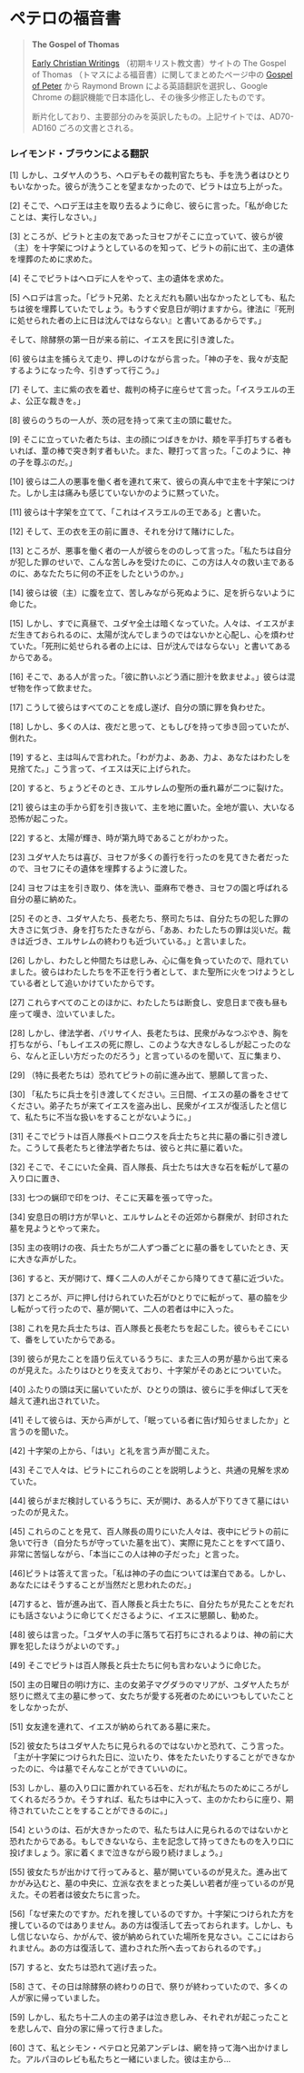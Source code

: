 # ペテロの福音書

> **The Gospel of Thomas**
>
> [Early Christian Writings](https://www.earlychristianwritings.com) （初期キリスト教文書）サイトの The Gospel of Thomas （トマスによる福音書）に関してまとめたページ中の [Gospel of Peter](https://www.earlychristianwritings.com/gospelpeter.html) から Raymond Brown による英語翻訳を選択し、Google Chrome の翻訳機能で日本語化し、その後多少修正したものです。
>
> 断片化しており、主要部分のみを英訳したもの。上記サイトでは、AD70-AD160 ごろの文書とされる。

### レイモンド・ブラウンによる翻訳

\[1\] しかし、ユダヤ人のうち、ヘロデもその裁判官たちも、手を洗う者はひとりもいなかった。彼らが洗うことを望まなかったので、ピラトは立ち上がった。

\[2\] そこで、ヘロデ王は主を取り去るように命じ、彼らに言った。「私が命じたことは、実行しなさい。」

\[3\] ところが、ピラトと主の友であったヨセフがそこに立っていて、彼らが彼（主）を十字架につけようとしているのを知って、ピラトの前に出て、主の遺体を埋葬のために求めた。

\[4\] そこでピラトはヘロデに人をやって、主の遺体を求めた。

\[5\] ヘロデは言った。「ピラト兄弟、たとえだれも願い出なかったとしても、私たちは彼を埋葬していたでしょう。もうすぐ安息日が明けますから。律法に『死刑に処せられた者の上に日は沈んではならない』と書いてあるからです。」

そして、除酵祭の第一日が来る前に、イエスを民に引き渡した。

\[6\] 彼らは主を捕らえて走り、押しのけながら言った。「神の子を、我々が支配するようになった今、引きずって行こう。」

\[7\] そして、主に紫の衣を着せ、裁判の椅子に座らせて言った。「イスラエルの王よ、公正な裁きを。」

\[8\] 彼らのうちの一人が、茨の冠を持って来て主の頭に載せた。

\[9\] そこに立っていた者たちは、主の顔につばきをかけ、頬を平手打ちする者もいれば、葦の棒で突き刺す者もいた。また、鞭打って言った。「このように、神の子を尊ぶのだ。」

\[10\] 彼らは二人の悪事を働く者を連れて来て、彼らの真ん中で主を十字架につけた。しかし主は痛みも感じていないかのように黙っていた。

\[11\] 彼らは十字架を立てて、「これはイスラエルの王である」と書いた。

\[12\] そして、王の衣を王の前に置き、それを分けて賭けにした。

\[13\] ところが、悪事を働く者の一人が彼らをののしって言った。「私たちは自分が犯した罪のせいで、こんな苦しみを受けたのに、この方は人々の救い主であるのに、あなたたちに何の不正をしたというのか。」

\[14\] 彼らは彼（主）に腹を立て、苦しみながら死ぬように、足を折らないように命じた。

\[15\] しかし、すでに真昼で、ユダヤ全土は暗くなっていた。人々は、イエスがまだ生きておられるのに、太陽が沈んでしまうのではないかと心配し、心を煩わせていた。「死刑に処せられる者の上には、日が沈んではならない」と書いてあるからである。

\[16\] そこで、ある人が言った。「彼に酢いぶどう酒に胆汁を飲ませよ。」彼らは混ぜ物を作って飲ませた。

\[17\] こうして彼らはすべてのことを成し遂げ、自分の頭に罪を負わせた。

\[18\] しかし、多くの人は、夜だと思って、ともしびを持って歩き回っていたが、倒れた。

\[19\] すると、主は叫んで言われた。「わが力よ、ああ、力よ、あなたはわたしを見捨てた。」こう言って、イエスは天に上げられた。

\[20\] すると、ちょうどそのとき、エルサレムの聖所の垂れ幕が二つに裂けた。

\[21\] 彼らは主の手から釘を引き抜いて、主を地に置いた。全地が震い、大いなる恐怖が起こった。

\[22\] すると、太陽が輝き、時が第九時であることがわかった。

\[23\] ユダヤ人たちは喜び、ヨセフが多くの善行を行ったのを見てきた者だったので、ヨセフにその遺体を埋葬するように渡した。

\[24\] ヨセフは主を引き取り、体を洗い、亜麻布で巻き、ヨセフの園と呼ばれる自分の墓に納めた。

\[25\] そのとき、ユダヤ人たち、長老たち、祭司たちは、自分たちの犯した罪の大きさに気づき、身を打ちたたきながら、「ああ、わたしたちの罪は災いだ。裁きは近づき、エルサレムの終わりも近づいている。」と言いました。

\[26\] しかし、わたしと仲間たちは悲しみ、心に傷を負っていたので、隠れていました。彼らはわたしたちを不正を行う者として、また聖所に火をつけようとしている者として追いかけていたからです。

\[27\] これらすべてのことのほかに、わたしたちは断食し、安息日まで夜も昼も座って嘆き、泣いていました。

\[28\] しかし、律法学者、パリサイ人、長老たちは、民衆がみなつぶやき、胸を打ちながら、「もしイエスの死に際し、このような大きなしるしが起こったのなら、なんと正しい方だったのだろう」と言っているのを聞いて、互に集まり、

\[29\] （特に長老たちは）恐れてピラトの前に進み出て、懇願して言った、

\[30\] 「私たちに兵士を引き渡してください。三日間、イエスの墓の番をさせてください。弟子たちが来てイエスを盗み出し、民衆がイエスが復活したと信じて、私たちに不当な扱いをすることがないように。」

\[31\] そこでピラトは百人隊長ペトロニウスを兵士たちと共に墓の番に引き渡した。こうして長老たちと律法学者たちは、彼らと共に墓に着いた。

\[32\] そこで、そこにいた全員、百人隊長、兵士たちは大きな石を転がして墓の入り口に置き、

\[33\] 七つの蝋印で印をつけ、そこに天幕を張って守った。

\[34\] 安息日の明け方が早いと、エルサレムとその近郊から群衆が、封印された墓を見ようとやって来た。

\[35\] 主の夜明けの夜、兵士たちが二人ずつ番ごとに墓の番をしていたとき、天に大きな声がした。

\[36\] すると、天が開けて、輝く二人の人がそこから降りてきて墓に近づいた。

\[37\] ところが、戸に押し付けられていた石がひとりでに転がって、墓の脇を少し転がって行ったので、墓が開いて、二人の若者は中に入った。

\[38\] これを見た兵士たちは、百人隊長と長老たちを起こした。彼らもそこにいて、番をしていたからである。

\[39\] 彼らが見たことを語り伝えているうちに、また三人の男が墓から出て来るのが見えた。ふたりはひとりを支えており、十字架がそのあとについていた。

\[40\] ふたりの頭は天に届いていたが、ひとりの頭は、彼らに手を伸ばして天を越えて連れ出されていた。

\[41\] そして彼らは、天から声がして、「眠っている者に告げ知らせましたか」と言うのを聞いた。

\[42\] 十字架の上から、「はい」と礼を言う声が聞こえた。

\[43\] そこで人々は、ピラトにこれらのことを説明しようと、共通の見解を求めていた。

\[44\] 彼らがまだ検討しているうちに、天が開け、ある人が下りてきて墓にはいったのが見えた。

\[45\] これらのことを見て、百人隊長の周りにいた人々は、夜中にピラトの前に急いで行き（自分たちが守っていた墓を出て）、実際に見たことをすべて語り、非常に苦悩しながら、「本当にこの人は神の子だった」と言った。

\[46\]ピラトは答えて言った。「私は神の子の血については潔白である。しかし、あなたにはそうすることが当然だと思われたのだ。」

\[47\]すると、皆が進み出て、百人隊長と兵士たちに、自分たちが見たことをだれにも話さないように命じてくださるように、イエスに懇願し、勧めた。

\[48\] 彼らは言った。「ユダヤ人の手に落ちて石打ちにされるよりは、神の前に大罪を犯したほうがよいのです。」

\[49\] そこでピラトは百人隊長と兵士たちに何も言わないように命じた。

\[50\] 主の日曜日の明け方に、主の女弟子マグダラのマリアが、ユダヤ人たちが怒りに燃えて主の墓に参って、女たちが愛する死者のためにいつもしていたことをしなかったが、

\[51\] 女友達を連れて、イエスが納められてある墓に来た。

\[52\] 彼女たちはユダヤ人たちに見られるのではないかと恐れて、こう言った。「主が十字架につけられた日に、泣いたり、体をたたいたりすることができなかったのに、今は墓でそんなことができていいのに。

\[53\] しかし、墓の入り口に置かれている石を、だれが私たちのためにころがしてくれるだろうか。そうすれば、私たちは中に入って、主のかたわらに座り、期待されていたことをすることができるのに。」

\[54\] というのは、石が大きかったので、私たちは人に見られるのではないかと恐れたからである。もしできないなら、主を記念して持ってきたものを入り口に投げましょう。家に着くまで泣きながら殴り続けましょう。」

\[55\] 彼女たちが出かけて行ってみると、墓が開いているのが見えた。進み出てかがみ込むと、墓の中央に、立派な衣をまとった美しい若者が座っているのが見えた。その若者は彼女たちに言った。

\[56\]「なぜ来たのですか。だれを捜しているのですか。十字架につけられた方を捜しているのではありません。あの方は復活して去っておられます。しかし、もし信じないなら、かがんで、彼が納められていた場所を見なさい。ここにはおられません。あの方は復活して、遣わされた所へ去っておられるのです。」

\[57\] すると、女たちは恐れて逃げ去った。

\[58\] さて、その日は除酵祭の終わりの日で、祭りが終わっていたので、多くの人が家に帰っていました。

\[59\] しかし、私たち十二人の主の弟子は泣き悲しみ、それぞれが起こったことを悲しんで、自分の家に帰って行きました。

\[60\] さて、私とシモン・ペテロと兄弟アンデレは、網を持って海へ出かけました。アルパヨのレビも私たちと一緒にいました。彼は主から…
